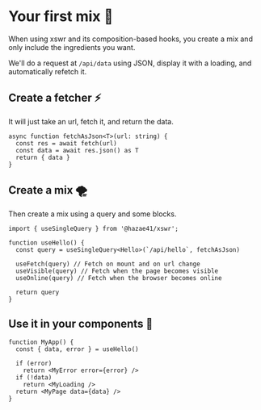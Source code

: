 # Your first mix 🧪

When using xswr and its composition-based hooks, you create a mix and only include the ingredients you want.

We'll do a request at `/api/data` using JSON, display it with a loading, and automatically refetch it.

## Create a fetcher ⚡️

It will just take an url, fetch it, and return the data.

```tsx
async function fetchAsJson<T>(url: string) {
  const res = await fetch(url)
  const data = await res.json() as T
  return { data }
}
```

## Create a mix 🌪

Then create a mix using a query and some blocks.

```tsx
import { useSingleQuery } from '@hazae41/xswr';

function useHello() {
  const query = useSingleQuery<Hello>(`/api/hello`, fetchAsJson)
  
  useFetch(query) // Fetch on mount and on url change
  useVisible(query) // Fetch when the page becomes visible
  useOnline(query) // Fetch when the browser becomes online

  return query
}
```

## Use it in your components 🚀

```tsx
function MyApp() {
  const { data, error } = useHello()

  if (error)
    return <MyError error={error} />
  if (!data)
    return <MyLoading />
  return <MyPage data={data} />
}
```
